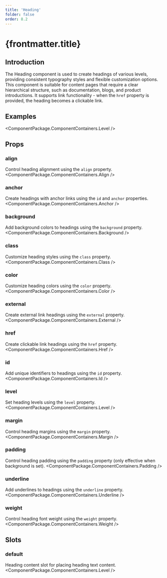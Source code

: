 ```yaml
---
title: 'Heading'
folder: false
order: 8.2
---
```



# {frontmatter.title}

## Introduction

The Heading component is used to create headings of various levels, providing consistent typography styles and flexible customization options. This component is suitable for content pages that require a clear hierarchical structure, such as documentation, blogs, and product introductions. It supports link functionality - when the `href` property is provided, the heading becomes a clickable link.

## Examples

<ComponentPackage.ComponentContainers.Level />

## Props

### align
Control heading alignment using the `align` property.
<ComponentPackage.ComponentContainers.Align />

### anchor
Create headings with anchor links using the `id` and `anchor` properties.
<ComponentPackage.ComponentContainers.Anchor />

### background
Add background colors to headings using the `background` property.
<ComponentPackage.ComponentContainers.Background />

### class
Customize heading styles using the `class` property.
<ComponentPackage.ComponentContainers.Class />

### color
Customize heading colors using the `color` property.
<ComponentPackage.ComponentContainers.Color />

### external
Create external link headings using the `external` property.
<ComponentPackage.ComponentContainers.External />

### href
Create clickable link headings using the `href` property.
<ComponentPackage.ComponentContainers.Href />

### id
Add unique identifiers to headings using the `id` property.
<ComponentPackage.ComponentContainers.Id />

### level
Set heading levels using the `level` property.
<ComponentPackage.ComponentContainers.Level />

### margin
Control heading margins using the `margin` property.
<ComponentPackage.ComponentContainers.Margin />

### padding
Control heading padding using the `padding` property (only effective when background is set).
<ComponentPackage.ComponentContainers.Padding />

### underline
Add underlines to headings using the `underline` property.
<ComponentPackage.ComponentContainers.Underline />

### weight
Control heading font weight using the `weight` property.
<ComponentPackage.ComponentContainers.Weight />

## Slots

### default
Heading content slot for placing heading text content.
<ComponentPackage.ComponentContainers.Level />
